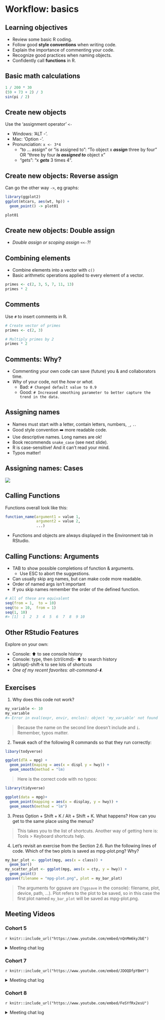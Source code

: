 # Workflow: basics

## Learning objectives

-   Review some basic R coding.
-   Follow good **style conventions** when writing code.
-   Explain the importance of commenting your code.
-   Recognize good practices when naming objects.
-   Confidently call **functions** in R.

## Basic math calculations {-}

```r
1 / 200 * 30
(59 + 73 + 2) / 3
sin(pi / 2)
```

## Create new objects {-}

Use the 'assignment operator' `<-`

-   Windows: 'ALT -'. 
-   Mac: 'Option -'.
-   Pronunciation: `x <- 3*4`
    -   "to ... assign" or "is assigned to": "To object x ***assign*** three by four" OR "three by four ***is assigned to*** object x" 
    -   "gets": "x ***gets*** 3 times 4".

## Create new objects: Reverse assign {-}

Can go the other way `->`, eg graphs:

```r
library(ggplot2)
ggplot(mtcars, aes(wt, hp)) +
  geom_point() -> plot01

plot01
```

## Create new objects: Double assign {-}

-   *Double assign or scoping assign `<<-`?!*

## Combining elements {-}

-   Combine elements into a vector with `c()`
-   Basic arithmetic operations applied to every element of a vector. 

```r
primes <- c(2, 3, 5, 7, 11, 13)
primes * 2
```


## Comments {-}

Use `#` to insert comments in R. 
  
```r
# Create vector of primes 
primes <- c(2, 3)

# Multiply primes by 2
primes * 2
```

## Comments: Why? {-}

-   Commenting your own code can save (future) you & and collaborators time.
- *Why* of your code, not the *how* or *what.* 
    -   Bad: `# Changed default value to 0.9`
    -   Good: `# Increased smoothing parameter to better capture the trend in the data.`


## Assigning names {-}

-   Names must start with a letter, contain letters, numbers, `_`, `.`. 
-   Good style convention ➡️ more readable code.
-   Use descriptive names. Long names are ok!
-   Book recommends `snake_case` (see next slide). 
-   R is case-sensitive! And it can't read your mind.
-   Typos matter! 

## Assigning names: Cases {-}

![](images/cases.png)

## Calling Functions {-}

Functions overall look like this: 

```r
function_name(argument1 = value 1, 
              argument2 = value 2, 
              ...)
```

-   Functions and objects are always displayed in the Environment tab in RStudio. 

## Calling Functions: Arguments {-}

-   TAB to show possible completions of function & arguments.
    -   Use ESC to abort the suggestions. 
-   Can usually skip arg names, but can make code more readable. 
-   Order of named args isn't important
-   If you skip names remember the order of the defined function. 

```r
# All of these are equivalent
seq(from = 1,  to = 10)
seq(to = 10,  from = 1)
seq(1, 10)
#> [1]  1  2  3  4  5  6  7  8  9 10
```
  
## Other RStudio Features {-}

Explore on your own:

-   Console: ⬆️ to see console history
-   Console: type, then (ctrl/cmd)- ⬆️ to search history
-   (alt/opt)-shift-k to see lots of shortcuts
-   *One of my recent favorites: alt-command-⬇️.*

## Exercises

1. Why does this code not work? 

```r
my_variable <- 10
my_varıable 
#> Error in eval(expr, envir, enclos): object 'my_varıable' not found
```

> Because the name on the second line doesn't include and `i`. Remember, typos matter. 

2. Tweak each of the following R commands so that they run correctly:

```r
libary(todyverse)

ggplot(dTA = mpg) + 
  geom_point(maping = aes(x = displ y = hwy)) +
  geom_smooth(method = "lm)
```

> Here is the correct code with no typos: 

```r
library(tidyverse)

ggplot(data = mpg)+
  geom_point(mapping = aes(x = display, y = hwy)) +
  geom_smooth(method = "lm")
```

3. Press Option + Shift + K / Alt + Shift + K. What happens? How can you get to the same place using the menus?

> This takes you to the list of shortcuts. Another way of getting here is: Tools > Keyboard shortcuts help. 

4. Let’s revisit an exercise from the Section 2.6. Run the following lines of code. Which of the two plots is saved as mpg-plot.png? Why?

```r
my_bar_plot <- ggplot(mpg, aes(x = class)) +
  geom_bar()
my_scatter_plot <- ggplot(mpg, aes(x = cty, y = hwy)) +
  geom_point()
ggsave(filename = "mpg-plot.png", plot = my_bar_plot)
```

> The arguments for ggsave are (`?ggsave` in the console): filename, plot, device, path, ...). Plot refers to the plot to be saved, so in this case the first plot named `my_bar_plot` will be saved as mpg-plot.png. 

## Meeting Videos {-}

### Cohort 5

`r knitr::include_url("https://www.youtube.com/embed/nQnMm6kyJbE")`

<details>

<summary>Meeting chat log</summary>

```         
00:14:44    Jon Harmon (jonthegeek):    Ignore the URL on these, I should have made my coworker crop those out since it isn't relevant outside of our work environment 🙃
00:47:00    Jon Harmon (jonthegeek):    ?variable.names
00:58:53    Becki R. (she/her): jon_doe is an object?
00:59:05    Wai-Yin:    Yes.
01:10:33    Becki R. (she/her): Is there a list of verbal substitutions like "<- = get"?
01:16:05    Jon Harmon (jonthegeek):    Not yet! Some more will come up as we go through the book... and I plan on putting something together with them before too long!
01:16:56    Becki R. (she/her): Nice!
01:20:44    docksbox@pm.me: Thanks
01:22:41    Becki R. (she/her): Thanks everyone! I will not be here next week.
```

</details>

### Cohort 7

`r knitr::include_url("https://www.youtube.com/embed/JDOQDfpYBmY")`

<details>

<summary>Meeting chat log</summary>

```         
00:29:38    Dolleen Osundwa:    is a tibble similar to the table () function?
```

</details>

### Cohort 8

`r knitr::include_url("https://www.youtube.com/embed/FeSYfRx2esU")`

<details>

<summary>Meeting chat log</summary>

```         
00:06:13    Shamsuddeen Muhammad:   book_club-py4da
00:06:16    Shamsuddeen Muhammad:   #book_club-py4da
00:08:47    Shamsuddeen Muhammad:   https://www.youtube.com/watch?v=8tq1C8spV_g
00:09:03    Abdou Daffeh:   Hey everyone
00:34:25    Abdou Daffeh:   sorry do you mean vscode?
00:34:45    Hamza:  Yes he is using VSCode
00:35:13    Abdou Daffeh:   thanks, I have to check it out
00:41:22    Shamsuddeen Muhammad:   https://www.rscreencasts.com/content_pages/hbcu-enrollment.html
```

</details>
